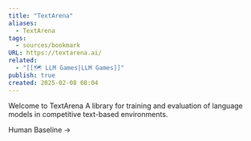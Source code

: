 ```yaml
---
title: "TextArena"
aliases:
  - TextArena
tags:
  - sources/bookmark
URL: https://textarena.ai/
related:
  - "[[🗺️ LLM Games|LLM Games]]"
publish: true
created: 2025-02-08 08:04
---
```




Welcome to
TextArena
A library for training and evaluation of language models in competitive text-based environments.

Human Baseline →
